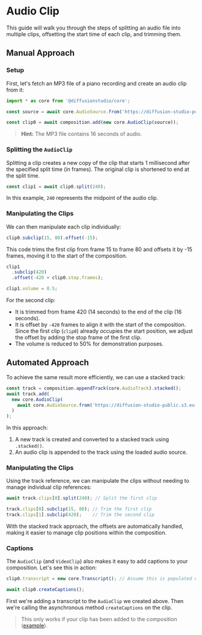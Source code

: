 # Audio Clip

This guide will walk you through the steps of splitting an audio file into multiple clips, offsetting the start time of each clip, and trimming them.

## Manual Approach

### Setup

First, let's fetch an MP3 file of a piano recording and create an audio clip from it:

```typescript
import * as core from '@diffusionstudio/core';

const source = await core.AudioSource.from('https://diffusion-studio-public.s3.eu-central-1.amazonaws.com/audio/piano.mp3');

const clip0 = await composition.add(new core.AudioClip(source));
```

> **Hint:** The MP3 file contains 16 seconds of audio.

### Splitting the `AudioClip`

Splitting a clip creates a new copy of the clip that starts 1 millisecond after the specified split time (in frames). The original clip is shortened to end at the split time.

```typescript
const clip1 = await clip0.split(240);
```

In this example, `240` represents the midpoint of the audio clip.

### Manipulating the Clips

We can then manipulate each clip individually:

```typescript
clip0.subclip(15, 80).offset(-15);
```

This code trims the first clip from frame 15 to frame 80 and offsets it by -15 frames, moving it to the start of the composition.

```typescript
clip1
  .subclip(420)
  .offset(-420 + clip0.stop.frames);

clip1.volume = 0.5;
```

For the second clip:
- It is trimmed from frame 420 (14 seconds) to the end of the clip (16 seconds).
- It is offset by `-420` frames to align it with the start of the composition. Since the first clip (`clip0`) already occupies the start position, we adjust the offset by adding the stop frame of the first clip.
- The volume is reduced to 50% for demonstration purposes.

## Automated Approach

To achieve the same result more efficiently, we can use a stacked track:

```typescript
const track = composition.appendTrack(core.AudioTrack).stacked();
await track.add(
  new core.AudioClip(
    await core.AudioSource.from('https://diffusion-studio-public.s3.eu-central-1.amazonaws.com/audio/piano.mp3')
  )
);
```

In this approach:
1. A new track is created and converted to a stacked track using `.stacked()`.
2. An audio clip is appended to the track using the loaded audio source.

### Manipulating the Clips

Using the track reference, we can manipulate the clips without needing to manage individual clip references:

```typescript
await track.clips[0].split(240); // Split the first clip

track.clips[0].subclip(15, 80); // Trim the first clip
track.clips[1].subclip(420);    // Trim the second clip
```

With the stacked track approach, the offsets are automatically handled, making it easier to manage clip positions within the composition.

### Captions

The `AudioClip` (and `VideoClip`) also makes it easy to add captions to your composition. Let's see this in action:

```typescript
clip0.transcript = new core.Transcript(); // Assume this is populated with data

await clip0.createCaptions();
```

First we're adding a transcript to the `AudioClip` we created above. Then we're calling the asynchronous method `createCaptions` on the clip.

> This only works if your clip has been added to the composition ([example](https://github.com/diffusionstudio/examples/blob/f8bde98c53320b8bcd78a541244fc95ff2b40cbd/showcase/src/compositions/custom-captions.ts)).
